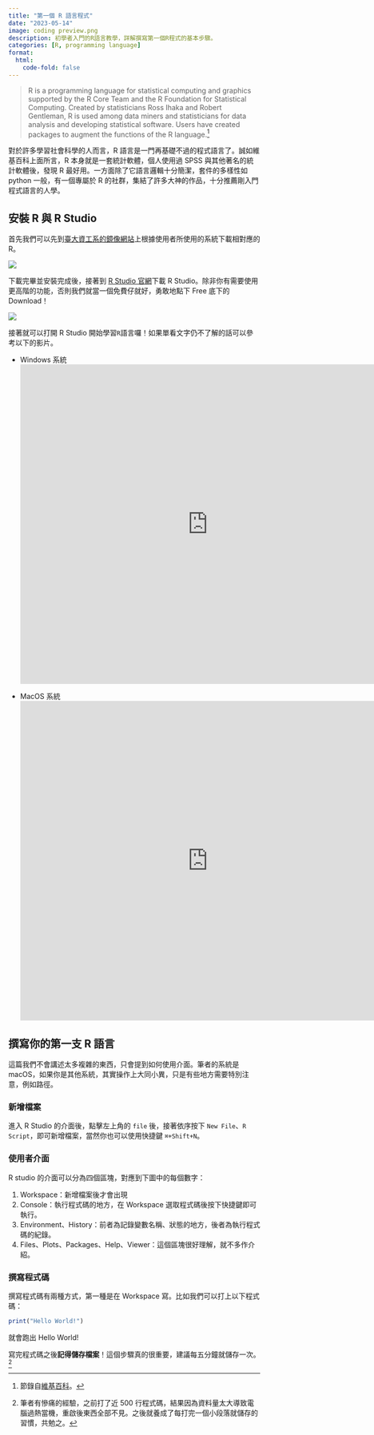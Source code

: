 ```yaml
---
title: "第一個 R 語言程式"
date: "2023-05-14"
image: coding preview.png
description: 初學者入門的R語言教學，詳解撰寫第一個R程式的基本步驟。
categories: [R, programming language]
format:
  html: 
    code-fold: false
---
```


> R is a programming language for statistical computing and graphics supported by the R Core Team and the R Foundation for Statistical Computing. Created by statisticians Ross Ihaka and Robert Gentleman, R is used among data miners and statisticians for data analysis and developing statistical software. Users have created packages to augment the functions of the R language.[^1]

[^1]: 節錄自[維基百科](https://en.wikipedia.org/wiki/R_(programming_language))。

對於許多學習社會科學的人而言，R 語言是一門再基礎不過的程式語言了。誠如維基百科上面所言，R 本身就是一套統計軟體，個人使用過 SPSS 與其他著名的統計軟體後，發現 R 最好用。一方面除了它語言邏輯十分簡潔，套件的多樣性如 python 一般，有一個專屬於 R 的社群，集結了許多大神的作品，十分推薦剛入門程式語言的人學。

## 安裝 R 與 R Studio

首先我們可以先到[臺大資工系的鏡像網站](http://cran.csie.ntu.edu.tw/)上根據使用者所使用的系統下載相對應的 R。

![](https://i.imgur.com/iRD88ri.jpg)

下載完畢並安裝完成後，接著到 [R Studio 官網](https://www.rstudio.com/products/rstudio/download/)下載 R Studio。除非你有需要使用更高階的功能，否則我們就當一個免費仔就好，勇敢地點下 Free 底下的 Download！

![](https://i.imgur.com/9oNfbYF.jpg)

接著就可以打開 R Studio 開始學習`R`語言囉！如果單看文字仍不了解的話可以參考以下的影片。

-   Windows 系統 <iframe width="750" height="640" src="https://www.youtube.com/embed/TFGYlKvQEQ4" title="How to download and install R and RStudio" frameborder="0" allow="accelerometer; autoplay; clipboard-write; encrypted-media; gyroscope; picture-in-picture" allowfullscreen></iframe>

-   MacOS 系統   <iframe width="750" height="640" src="https://www.youtube.com/embed/JqV-USGR6AA" title="How to install R and RStudio on Mac in 4 minutes (August 2021)" frameborder="0" allow="accelerometer; autoplay; clipboard-write; encrypted-media; gyroscope; picture-in-picture" allowfullscreen></iframe>

## 撰寫你的第一支 R 語言

這篇我們不會講述太多複雜的東西，只會提到如何使用介面。筆者的系統是 macOS，如果你是其他系統，其實操作上大同小異，只是有些地方需要特別注意，例如路徑。

### 新增檔案

進入 R Studio 的介面後，點擊左上角的 `file` 後，接著依序按下 `New File`、`R Script`，即可新增檔案，當然你也可以使用快捷鍵 `⌘+Shift+N`。

### 使用者介面

R studio 的介面可以分為四個區塊，對應到下圖中的每個數字：

1. Workspace：新增檔案後才會出現
2. Console：執行程式碼的地方，在 Workspace 選取程式碼後按下快捷鍵即可執行。
3. Environment、History：前者為記錄變數名稱、狀態的地方，後者為執行程式碼的紀錄。
4. Files、Plots、Packages、Help、Viewer：這個區塊很好理解，就不多作介紹。

### 撰寫程式碼

撰寫程式碼有兩種方式，第一種是在 Workspace 寫。比如我們可以打上以下程式碼：

```r
print("Hello World!")
```

就會跑出 Hello World!

寫完程式碼之後**記得儲存檔案**！這個步驟真的很重要，建議每五分鐘就儲存一次。[^2]

[^2]: 筆者有慘痛的經驗，之前打了近 500 行程式碼，結果因為資料量太大導致電腦過熱當機，重啟後東西全部不見。之後就養成了每打完一個小段落就儲存的習慣，共勉之。

